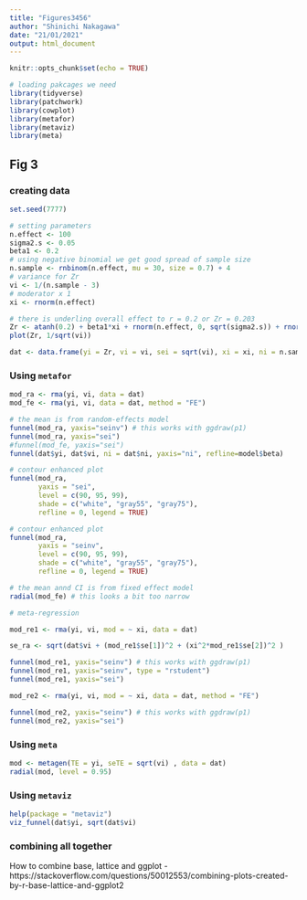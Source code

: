 ```yaml
---
title: "Figures3456"
author: "Shinichi Nakagawa"
date: "21/01/2021"
output: html_document
---
```


```r
knitr::opts_chunk$set(echo = TRUE)

# loading pakcages we need
library(tidyverse)
library(patchwork)
library(cowplot)
library(metafor)
library(metaviz)
library(meta)
```

## Fig 3

### creating data

```r

set.seed(7777)

# setting parameters
n.effect <- 100
sigma2.s <- 0.05
beta1 <- 0.2
# using negative binomial we get good spread of sample size
n.sample <- rnbinom(n.effect, mu = 30, size = 0.7) + 4
# variance for Zr
vi <- 1/(n.sample - 3)
# moderator x 1
xi <- rnorm(n.effect)

# there is underling overall effect to r = 0.2 or Zr = 0.203
Zr <- atanh(0.2) + beta1*xi + rnorm(n.effect, 0, sqrt(sigma2.s)) + rnorm(n.effect, 0, sqrt(vi))
plot(Zr, 1/sqrt(vi))

dat <- data.frame(yi = Zr, vi = vi, sei = sqrt(vi), xi = xi, ni = n.sample)

```
### Using `metafor`

```r

mod_ra <- rma(yi, vi, data = dat)
mod_fe <- rma(yi, vi, data = dat, method = "FE")

# the mean is from random-effects model
funnel(mod_ra, yaxis="seinv") # this works with ggdraw(p1)
funnel(mod_ra, yaxis="sei")
#funnel(mod_fe, yaxis="sei")
funnel(dat$yi, dat$vi, ni = dat$ni, yaxis="ni", refline=model$beta)

# contour enhanced plot
funnel(mod_ra, 
       yaxis = "sei", 
       level = c(90, 95, 99), 
       shade = c("white", "gray55", "gray75"), 
       refline = 0, legend = TRUE)

# contour enhanced plot
funnel(mod_ra, 
       yaxis = "seinv", 
       level = c(90, 95, 99), 
       shade = c("white", "gray55", "gray75"), 
       refline = 0, legend = TRUE)

# the mean annd CI is from fixed effect model
radial(mod_fe) # this looks a bit too narrow

# meta-regression

mod_re1 <- rma(yi, vi, mod = ~ xi, data = dat)

se_ra <- sqrt(dat$vi + (mod_re1$se[1])^2 + (xi^2*mod_re1$se[2])^2 )

funnel(mod_re1, yaxis="seinv") # this works with ggdraw(p1)
funnel(mod_re1, yaxis="seinv", type = "rstudent")
funnel(mod_re1, yaxis="sei")

mod_re2 <- rma(yi, vi, mod = ~ xi, data = dat, method = "FE")

funnel(mod_re2, yaxis="seinv") # this works with ggdraw(p1)
funnel(mod_re2, yaxis="sei")

```



### Using `meta`
```r
mod <- metagen(TE = yi, seTE = sqrt(vi) , data = dat)
radial(mod, level = 0.95)
```


### Using `metaviz`

```r
help(package = "metaviz")
viz_funnel(dat$yi, sqrt(dat$vi)
```



### combining all together

How to combine base, lattice and ggplot - https://stackoverflow.com/questions/50012553/combining-plots-created-by-r-base-lattice-and-ggplot2



